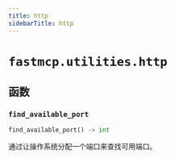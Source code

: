 ```yaml
---
title: http
sidebarTitle: http
---
```


# `fastmcp.utilities.http`

## 函数

### `find_available_port` <sup><a href="https://github.com/jlowin/fastmcp/blob/main/src/fastmcp/utilities/http.py#L4" target="_blank"><Icon icon="github" style="width: 14px; height: 14px;" /></a></sup>

```python
find_available_port() -> int
```


通过让操作系统分配一个端口来查找可用端口。

